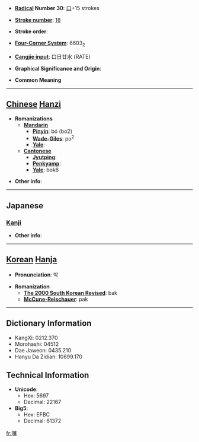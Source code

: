 * '''[[Wiktionary:Chinese radical index| Radical]] Number 30''': [[Wiktionary:Chinese radical index 口|口]]+15 strokes

* '''[[Wiktionary:Chinese total strokes index|Stroke number]]''': [[Wiktionary:Chinese total strokes index 18|18]]

* '''Stroke order''': 

* '''[[Wiktionary:Chinese four corner index|Four-Corner System]]''': 6603<sub>2</sub>

* '''[[Wiktionary:Chinese Cangjie index|Cangjie input]]''': 口日廿水 (RATE)

* '''Graphical Significance and Origin''': 

* '''Common Meaning'''

----

== [[Chinese]] [[Hanzi]] ==

* '''Romanizations'''
** '''[[Mandarin]]'''
*** '''[[Pinyin]]''': bó (bo2)
*** '''[[Wade-Giles]]''': po<sup>2</sup>
*** '''[[Yale]]''': 
** '''[[Cantonese]]'''
*** '''[[Jyutping]]''':
*** '''[[Penkyamp]]''': 
*** '''[[Yale]]''': bok6

* '''Other info''': 

----

==Japanese==
===[[Kanji]]===
{{kanji|on readings=[[はく]] (haku), [[ぼく]] (boku), [[ほう]] (hō), [[ひょう]] (hyō)
|kun readings=
}}

* '''Other info''':  

----

== [[Korean]] [[Hanja]] ==

* '''Pronunciation''': 박

* '''Romanization'''
** '''[[The 2000 South Korean Revised Romanization|The 2000 South Korean Revised]]''': bak
** '''[[McCune-Reischauer]]''': pak

----

== Dictionary Information ==

* KangXi: 0212.370
* Morohashi: 04512
* Dae Jaweon: 0435.210
* Hanyu Da Zidian: 10699.170

== Technical Information ==

* '''Unicode''':
** Hex: 5697
** Decimal: 22167
* '''Big5''':
** Hex: EFBC
** Decimal: 61372

[[fr:嚗]]